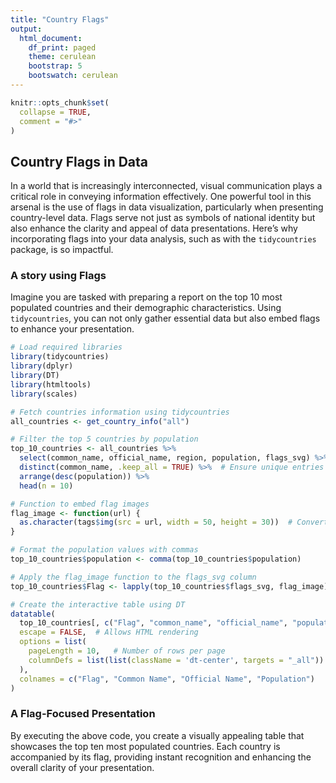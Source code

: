 ```yaml
---
title: "Country Flags"
output:
  html_document:
    df_print: paged
    theme: cerulean
    bootstrap: 5
    bootswatch: cerulean
---
```


```r
knitr::opts_chunk$set(
  collapse = TRUE,
  comment = "#>"
)
```

## Country Flags in Data 
In a world that is increasingly interconnected, visual communication plays a critical role in conveying information effectively. One powerful tool in this arsenal is the use of flags in data visualization, particularly when presenting country-level data. Flags serve not just as symbols of national identity but also enhance the clarity and appeal of data presentations. Here’s why incorporating flags into your data analysis, such as with the `tidycountries` package, is so impactful.

### A story using Flags
Imagine you are tasked with preparing a report on the top 10 most populated countries and their demographic characteristics. Using `tidycountries`, you can not only gather essential data but also embed flags to enhance your presentation.

```r
# Load required libraries
library(tidycountries)
library(dplyr)
library(DT)
library(htmltools)
library(scales)

# Fetch countries information using tidycountries
all_countries <- get_country_info("all")

# Filter the top 5 countries by population
top_10_countries <- all_countries %>% 
  select(common_name, official_name, region, population, flags_svg) %>% 
  distinct(common_name, .keep_all = TRUE) %>%  # Ensure unique entries
  arrange(desc(population)) %>% 
  head(n = 10)

# Function to embed flag images
flag_image <- function(url) {
  as.character(tags$img(src = url, width = 50, height = 30))  # Convert to a character string
}

# Format the population values with commas
top_10_countries$population <- comma(top_10_countries$population)

# Apply the flag_image function to the flags_svg column
top_10_countries$Flag <- lapply(top_10_countries$flags_svg, flag_image)

# Create the interactive table using DT
datatable(
  top_10_countries[, c("Flag", "common_name", "official_name", "population")],
  escape = FALSE,  # Allows HTML rendering
  options = list(
    pageLength = 10,   # Number of rows per page
    columnDefs = list(list(className = 'dt-center', targets = "_all")) # Center align
  ),
  colnames = c("Flag", "Common Name", "Official Name", "Population")
)
```

### A Flag-Focused Presentation

By executing the above code, you create a visually appealing table that showcases the top ten most populated countries. Each country is accompanied by its flag, providing instant recognition and enhancing the overall clarity of your presentation.

